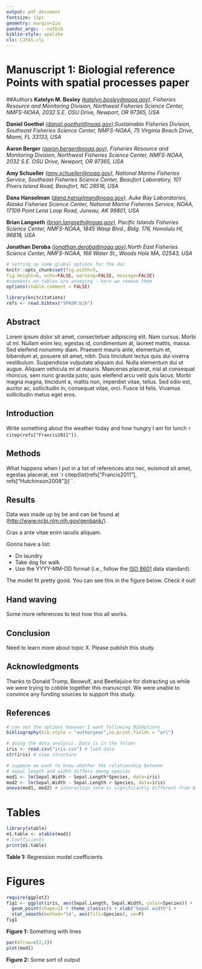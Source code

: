 ---
output: pdf_document
fontsize: 11pt
geometry: margin=1in
pandoc_args: --natbib
biblio-style: apalike
cls: CJFAS.cls
---


Manuscript 1: Biologial reference Points with spatial processes paper
=========

##Authors
__Katelyn M. Bosley__ *([katelyn.bosley@noaa.gov](mailto:katelyn.bosley@noaa.gov)), Fisheries Resource and Monitoring Division, Northwest Fisheries Science Center, NMFS-NOAA, 2032 S.E. OSU Drive, Newport, OR 97365, USA*

__Daniel Goethel__ *([daniel.goethel@noaa.gov](emailto:daniel.goethel@noaa.gov)),Sustainable Fisheries Division, Southeast Fisheries Science Center, NMFS-NOAA, 75 Virginia Beach Drive, Miami, FL 33133, USA*

__Aaron Berger__ *([aaron.berger@noaa.gov](emailto:aaron.berger@noaa.gov)), Fisheries Resource and Monitoring Division, Northwest Fisheries Science Center, NMFS-NOAA, 2032 S.E. OSU Drive, Newport, OR 97365, USA*

__Amy Schueller__ *([amy.schueller@noaa.gov](emailto:amy.schueller@noaa.gov)), National Marine Fisheries Service, Southeast Fisheries Science Center, Beaufort Laboratory, 101 Pivers Island Road, Beaufort, NC 28516, USA* 

__Dana Hanselman__ *([dana.hanselman@noaa.gov](emailto:dana.hanselman@noaa.gov)), Auke Bay Laboratories, Alaska Fisheries Science Center, National Marine Fisheries Service, NOAA, 17109 Point Lena Loop Road, Juneau, AK 99801, USA*  

__Brian Langseth__ *([brian.langseth@noaa.gov](emailto:brian.langseth@noaa.gov)), Pacific Islands Fisheries Science Center, NMFS-NOAA, 1845 Wasp Blvd., Bldg. 176, Honolulu HI, 96818, USA*

__Jonathan Deroba__ *([jonathan.deroba@noaa.gov](emailto:Jonathan.deroba@noaa.gov)),North East Fisheries Science Center, NMFS-NOAA, 166 Water St., Woods Hole MA, 02543, USA* 


```{r global_options, include=FALSE} 
# setting up some global options for the doc
knitr::opts_chunk$set(fig.width=5,
fig.height=6, echo=FALSE, warning=FALSE, message=FALSE)
#comments on tables are annoying - here we remove them
options(xtable.comment = FALSE)

```

```{r, echo=FALSE}
library(knitcitations)
refs <- read.bibtex("SPASM.bib")
```


Abstract
--------

Lorem ipsum dolor sit amet, consectetuer adipiscing elit. 
Nam cursus. 
Morbi ut mi. 
Nullam enim leo, egestas id, condimentum at, laoreet mattis, massa. 
Sed eleifend nonummy diam. 
Praesent mauris ante, elementum et, bibendum at, posuere sit amet, nibh. 
Duis tincidunt lectus quis dui viverra vestibulum. 
Suspendisse vulputate aliquam dui. 
Nulla elementum dui ut augue. 
Aliquam vehicula mi at mauris. 
Maecenas placerat, nisl at consequat rhoncus, sem nunc gravida justo, quis eleifend arcu velit quis lacus. 
Morbi magna magna, tincidunt a, mattis non, imperdiet vitae, tellus. 
Sed odio est, auctor ac, sollicitudin in, consequat vitae, orci. 
Fusce id felis. Vivamus sollicitudin metus eget eros.

Introduction
------------

Write something about the weather today and how hungry I am for lunch `r citep(refs["Francis2011"])`.

Methods
-------

What happens when I put in  a list of references atis nec, euismod sit amet, egestas placerat, est `r citep(list(refs["Francis2011"], refs["Hutchinson2008"]))``.


Results
-------

Data was made up by be and can be found at
 ([http://www.ncbi.nlm.nih.gov/genbank/](http://www.ncbi.nlm.nih.gov/genbank/)).

Cras a ante vitae enim iaculis aliquam.



Gonna have a list:

* Do laundry
* Take dog for walk
* Use the YYYY-MM-DD format (i.e., follow the [ISO 8601](http://www.iso.org/iso/support/faqs/faqs_widely_used_standards/widely_used_standards_other/iso8601) data standard).


The model fit pretty good. You can see this in the figure below. Check it out!    

Hand waving
-----------

Some more references to test how this all works.

Conclusion
----------
Need to learn more about topic X. Please publish this study. 

Acknowledgments
---------------
Thanks to Donald Trump, Beowulf, and Beetlejuice for distracting us while we were trying to cobble together this manuscript. 
We were unable to convince any funding sources to support this study. 

References
----------

```{r results="asis", echo=FALSE}
# can set the options however I want following BibOptions
bibliography(bib.style = "authoryear",no.print.fields = "url")
```

```{r results='hide', echo=FALSE}
# doing the data analysis. Data is in the folder
iris <- read.csv("iris.csv") # load data
str(iris) # view structure

# suppose we want to know whether the relationship between 
# sepal length and width differs among species
mod1 <- lm(Sepal.Width ~ Sepal.Length*Species, data=iris)
mod2 <- lm(Sepal.Width ~ Sepal.Length + Species, data=iris)
anova(mod1, mod2) # interaction term is significantly different from 0
```

\pagebreak

# Tables

```{r xtable, echo=FALSE, results='asis'}
library(xtable)
m1.table <- xtable(mod1)
# Coefficients
print(m1.table)
```

**Table 1:** Regression model coefficients


\pagebreak

# Figures

```{r fig1, echo=FALSE}
require(ggplot2)
fig1 <- ggplot(iris, aes(Sepal.Length, Sepal.Width, color=Species)) + 
  geom_point(shape=1) + theme_classic() + xlab("Sepal width") +
  stat_smooth(method="lm", aes(fill=Species), se=F)
fig1
```

**Figure 1:** Something with lines

```{r fig2, echo=FALSE}
par(mfrow=c(2,2))
plot(mod1)
```

**Figure 2:** Some sort of output
